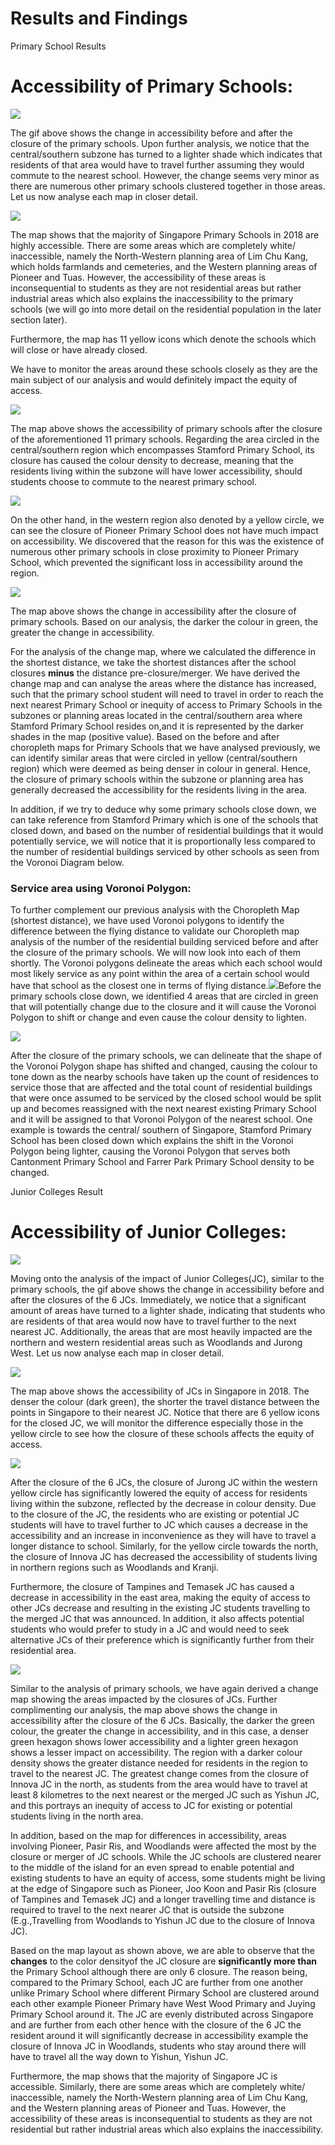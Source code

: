 # Results and Findings

Primary School Results

# Accessibility of Primary Schools:

![](images/pri_gif.gif)

The gif above shows the change in accessibility before and after the closure of the primary schools. Upon further analysis, we notice that the central/southern subzone has turned to a lighter shade which indicates that residents of that area would have to travel further assuming they would commute to the nearest school. However, the change seems very minor as there are numerous other primary schools clustered together in those areas. Let us now analyse each map in closer detail.  

![](images/pri_before.JPG)

The map shows that the majority of Singapore Primary Schools in 2018 are highly accessible. There are some areas which are completely white/ inaccessible, namely the North-Western planning area of Lim Chu Kang, which holds farmlands and cemeteries, and the Western planning areas of Pioneer and Tuas. However, the accessibility of these areas is inconsequential to students as they are not residential areas but rather industrial areas which also explains the inaccessibility to the primary schools (we will go into more detail on the residential population in the later section later).

Furthermore, the map has 11 yellow icons which denote the schools which will close or have already closed. 

We have to monitor the areas around these schools closely as they are the main subject of our analysis and would definitely impact the equity of access.

![](images/pri_after.JPG)

The map above shows the accessibility of primary schools after the closure of the aforementioned 11 primary schools. Regarding the area circled in the central/southern region which encompasses Stamford Primary School, its closure has caused the colour density to decrease, meaning that the residents living within the subzone will have lower accessibility, should students choose to commute to the nearest primary school.

![](images/pioneer.JPG)

On the other hand, in the western region also denoted by a yellow circle, we can see the closure of Pioneer Primary School does not have much impact on accessibility. We discovered that the reason for this was the existence of numerous other primary schools in close proximity to Pioneer Primary School, which prevented the significant loss in accessibility around the region.

![](images/WhatsApp%20Image%202022-11-14%20at%2021.32.34.jpeg)

The map above shows the change in accessibility after the closure of primary schools. Based on our analysis, the darker the colour in green, the greater the change in accessibility.

For the analysis of the change map, where we calculated the difference in the shortest distance, we take the shortest distances after the school closures **minus** the distance pre-closure/merger. We have derived the change map and can analyse the areas where the distance has increased, such that the primary school student will need to travel in order to reach the next nearest Primary School or inequity of access to Primary Schools in the subzones or planning areas located in the central/southern area where Stamford Primary School resides on,and it is represented by the darker shades in the map (positive value). Based on the before and after choropleth maps for Primary Schools that we have analysed previously, we can identify similar areas that were circled in yellow (central/southern region) which were deemed as being denser in colour in general. Hence, the closure of primary schools within the subzone or planning area has generally decreased the accessibility for the residents living in the area. 

In addition, if we try to deduce why some primary schools close down, we can take reference from Stamford Primary which is one of the schools that closed down, and based on the number of residential buildings that it would potentially service, we will notice that it is proportionally less compared to the number of residential buildings serviced by other schools as seen from the Voronoi Diagram below. 

### Service area using Voronoi Polygon:

To further complement our previous analysis with the Choropleth Map (shortest distance), we have used Voronoi polygons to identify the difference between the flying distance to validate our Choropleth map analysis of the number of the residential building serviced before and after the closure of the primary schools. We will now look into each of them shortly. The Voronoi polygons delineate the areas which each school would most likely service as any point within the area of a certain school would have that school as the closest one in terms of flying distance.![](images/voronoi_before.jpeg)Before the primary schools close down, we identified 4 areas that are circled in green that will potentially change due to the closure and it will cause the Voronoi Polygon to shift or change and even cause the colour density to lighten. 

![](images/voronoi_after.jpeg)

After the closure of the primary schools, we can delineate that the shape of the Voronoi Polygon shape has shifted and changed, causing the colour to tone down as the nearby schools have taken up the count of residences to service those that are affected and the total count of residential buildings that were once assumed to be serviced by the closed school would be split up and becomes reassigned with the next nearest existing Primary School and it will be assigned to that Voronoi Polygon of the nearest school. One example is towards the central/ southern of Singapore, Stamford Primary School has been closed down which explains the shift in the Voronoi Polygon being lighter, causing the Voronoi Polygon that serves both Cantonment Primary School and Farrer Park Primary School density to be changed.

Junior Colleges Result

# Accessibility of Junior Colleges: 

![](images/JC_gif.gif)

Moving onto the analysis of the impact of Junior Colleges(JC), similar to the primary schools, the gif above shows the change in accessibility before and after the closures of the 6 JCs. Immediately, we notice that a significant amount of areas have turned to a lighter shade, indicating that students who are residents of that area would now have to travel further to the next nearest JC. Additionally, the areas that are most heavily impacted are the northern and western residential areas such as Woodlands and Jurong West. Let us now analyse each map in closer detail.  

![](images/jc_before.JPG)

The map above shows the accessibility of JCs in Singapore in 2018. The denser the colour (dark green), the shorter the travel distance between the points in Singapore to their nearest JC. Notice that there are 6 yellow icons for the closed JC, we will monitor the difference especially those in the yellow circle to see how the closure of these schools affects the equity of access.  \

![](images/jc_after.JPG)

After the closure of the 6 JCs, the closure of Jurong JC within the western yellow circle has significantly lowered the equity of access for residents living within the subzone, reflected by the decrease in colour density. Due to the closure of the JC, the residents who are existing or potential JC students will have to travel further to JC which causes a decrease in the accessibility and an increase in inconvenience as they will have to travel a longer distance to school. Similarly, for the yellow circle towards the north, the closure of Innova JC has decreased the accessibility of students living in northern regions such as Woodlands and Kranji.

Furthermore, the closure of Tampines and Temasek JC has caused a decrease in accessibility in the east area, making the equity of access to other JCs decrease and resulting in the existing JC students travelling to the merged JC that was announced. In addition, it also affects potential students who would prefer to study in a JC and would need to seek alternative JCs of their preference which is significantly further from their residential area.

![](images/WhatsApp%20Image%202022-11-14%20at%2021.32.32.jpeg)

Similar to the analysis of primary schools, we have again derived a change map showing the areas impacted by the closures of JCs. Further complimenting our analysis, the map above shows the change in accessibility after the closure of the 6 JCs. Basically, the darker the green colour, the greater the change in accessibility, and in this case, a denser green hexagon shows lower accessibility and a lighter green hexagon shows a lesser impact on accessibility. The region with a darker colour density shows the greater distance needed for residents in the region to travel to the nearest JC. The greatest change comes from the closure of Innova JC in the north, as students from the area would have to travel at least 8 kilometres to the next nearest or the merged JC such as Yishun JC, and this portrays an inequity of access to JC for existing or potential students living in the north area.

In addition, based on the map for differences in accessibility, areas involving Pioneer, Pasir Ris, and Woodlands were affected the most by the closure or merger of JC schools. While the JC schools are clustered nearer to the middle of the island for an even spread to enable potential and existing students to have an equity of access, some students might be living at the edge of Singapore such as Pioneer, Joo Koon and Pasir Ris (closure of Tampines and Temasek JC) and a longer travelling time and distance is required to travel to the next nearer JC that is outside the subzone (E.g.,Travelling from Woodlands to Yishun JC due to the closure of Innova JC).

Based on the map layout as shown above, we are able to observe that the **changes** to the color densityof the JC closure are **significantly more than** the Primary School although there are only 6 closure. The reason being, compared to the Primary School, each JC are further from one another unlike Primary School where different Pirmary School are clustered around each other example Pioneer Primary have West Wood Primary and Juying Primary School around it. The JC are evenly distributed across Singapore and are further from each other hence with the closure of the 6 JC the resident around it will significantly decrease in accessibility example the closure of Innova JC in Woodlands, students who stay around there will have to travel all the way down to Yishun, Yishun JC. 

Furthermore, the map shows that the majority of Singapore JC is accessible. Similarly, there are some areas which are completely white/ inaccessible, namely the North-Western planning area of Lim Chu Kang, and the Western planning areas of Pioneer and Tuas. However, the accessibility of these areas is inconsequential to students as they are not residential but rather industrial areas which also explains the inaccessibility.
